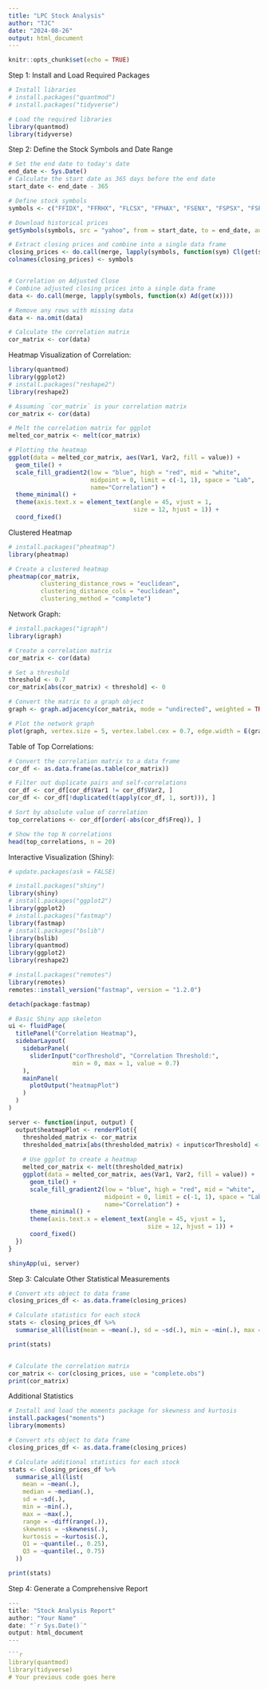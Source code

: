 ```yaml
---
title: "LPC Stock Analysis"
author: "TJC"
date: "2024-08-26"
output: html_document
---
```


```r
knitr::opts_chunk$set(echo = TRUE)
```

Step 1: Install and Load Required Packages

```r

# Install libraries
# install.packages("quantmod")
# install.packages("tidyverse")

# Load the required libraries
library(quantmod)
library(tidyverse)

```

Step 2: Define the Stock Symbols and Date Range

```r

# Set the end date to today's date
end_date <- Sys.Date()
# Calculate the start date as 365 days before the end date
start_date <- end_date - 365

# Define stock symbols
symbols <- c("FFIDX", "FFRHX", "FLCSX", "FPHAX", "FSENX", "FSPSX", "FSPTX", "FTQGX", "FWWFX", "FXAIX")

# Download historical prices
getSymbols(symbols, src = "yahoo", from = start_date, to = end_date, auto.assign = TRUE)

# Extract closing prices and combine into a single data frame
closing_prices <- do.call(merge, lapply(symbols, function(sym) Cl(get(sym))))
colnames(closing_prices) <- symbols


# Correlation on Adjusted Close
# Combine adjusted closing prices into a single data frame
data <- do.call(merge, lapply(symbols, function(x) Ad(get(x))))

# Remove any rows with missing data
data <- na.omit(data)

# Calculate the correlation matrix
cor_matrix <- cor(data)

```

Heatmap Visualization of Correlation:
```r

library(quantmod)
library(ggplot2)
# install.packages("reshape2")
library(reshape2)

# Assuming `cor_matrix` is your correlation matrix
cor_matrix <- cor(data)

# Melt the correlation matrix for ggplot
melted_cor_matrix <- melt(cor_matrix)

# Plotting the heatmap
ggplot(data = melted_cor_matrix, aes(Var1, Var2, fill = value)) +
  geom_tile() +
  scale_fill_gradient2(low = "blue", high = "red", mid = "white", 
                       midpoint = 0, limit = c(-1, 1), space = "Lab", 
                       name="Correlation") +
  theme_minimal() + 
  theme(axis.text.x = element_text(angle = 45, vjust = 1, 
                                   size = 12, hjust = 1)) +
  coord_fixed()


```

Clustered Heatmap
```r

# install.packages("pheatmap")
library(pheatmap)

# Create a clustered heatmap
pheatmap(cor_matrix, 
         clustering_distance_rows = "euclidean", 
         clustering_distance_cols = "euclidean",
         clustering_method = "complete")


```

Network Graph:
```r

# install.packages("igraph")
library(igraph)

# Create a correlation matrix
cor_matrix <- cor(data)

# Set a threshold
threshold <- 0.7
cor_matrix[abs(cor_matrix) < threshold] <- 0

# Convert the matrix to a graph object
graph <- graph.adjacency(cor_matrix, mode = "undirected", weighted = TRUE, diag = FALSE)

# Plot the network graph
plot(graph, vertex.size = 5, vertex.label.cex = 0.7, edge.width = E(graph)$weight*2)


```

Table of Top Correlations:
```r

# Convert the correlation matrix to a data frame
cor_df <- as.data.frame(as.table(cor_matrix))

# Filter out duplicate pairs and self-correlations
cor_df <- cor_df[cor_df$Var1 != cor_df$Var2, ]
cor_df <- cor_df[!duplicated(t(apply(cor_df, 1, sort))), ]

# Sort by absolute value of correlation
top_correlations <- cor_df[order(-abs(cor_df$Freq)), ]

# Show the top N correlations
head(top_correlations, n = 20)


```

Interactive Visualization (Shiny):
```r

# update.packages(ask = FALSE)

# install.packages("shiny")
library(shiny)
# install.packages("ggplot2")
library(ggplot2)
# install.packages("fastmap")
library(fastmap)
# install.packages("bslib")
library(bslib)
library(quantmod)
library(ggplot2)
library(reshape2)

# install.packages("remotes")
library(remotes)
remotes::install_version("fastmap", version = "1.2.0")

detach(package:fastmap)

# Basic Shiny app skeleton
ui <- fluidPage(
  titlePanel("Correlation Heatmap"),
  sidebarLayout(
    sidebarPanel(
      sliderInput("corThreshold", "Correlation Threshold:", 
                  min = 0, max = 1, value = 0.7)
    ),
    mainPanel(
      plotOutput("heatmapPlot")
    )
  )
)

server <- function(input, output) {
  output$heatmapPlot <- renderPlot({
    thresholded_matrix <- cor_matrix
    thresholded_matrix[abs(thresholded_matrix) < input$corThreshold] <- 0
    
    # Use ggplot to create a heatmap
    melted_cor_matrix <- melt(thresholded_matrix)
    ggplot(data = melted_cor_matrix, aes(Var1, Var2, fill = value)) +
      geom_tile() +
      scale_fill_gradient2(low = "blue", high = "red", mid = "white", 
                           midpoint = 0, limit = c(-1, 1), space = "Lab", 
                           name="Correlation") +
      theme_minimal() + 
      theme(axis.text.x = element_text(angle = 45, vjust = 1, 
                                       size = 12, hjust = 1)) +
      coord_fixed()
  })
}

shinyApp(ui, server)


```






Step 3: Calculate Other Statistical Measurements

```r

# Convert xts object to data frame
closing_prices_df <- as.data.frame(closing_prices)

# Calculate statistics for each stock
stats <- closing_prices_df %>%
  summarise_all(list(mean = ~mean(.), sd = ~sd(.), min = ~min(.), max = ~max(.)))

print(stats)


# Calculate the correlation matrix
cor_matrix <- cor(closing_prices, use = "complete.obs")
print(cor_matrix)

```






Additional Statistics
```r

# Install and load the moments package for skewness and kurtosis
install.packages("moments")
library(moments)

# Convert xts object to data frame
closing_prices_df <- as.data.frame(closing_prices)

# Calculate additional statistics for each stock
stats <- closing_prices_df %>%
  summarise_all(list(
    mean = ~mean(.),
    median = ~median(.),
    sd = ~sd(.),
    min = ~min(.),
    max = ~max(.),
    range = ~diff(range(.)),
    skewness = ~skewness(.),
    kurtosis = ~kurtosis(.),
    Q1 = ~quantile(., 0.25),
    Q3 = ~quantile(., 0.75)
  ))

print(stats)


```



Step 4: Generate a Comprehensive Report

```r

---
title: "Stock Analysis Report"
author: "Your Name"
date: "`r Sys.Date()`"
output: html_document
---

```r
library(quantmod)
library(tidyverse)
# Your previous code goes here


```



